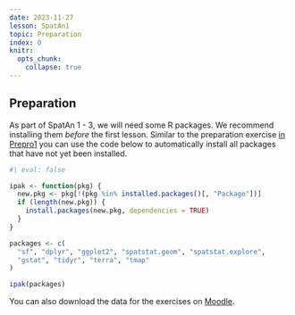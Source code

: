 ```yaml
---
date: 2023-11-27
lesson: SpatAn1
topic: Preparation
index: 0
knitr:
  opts_chunk:
    collapse: true
---
```


## Preparation {#sec-spatan-preparation}

As part of SpatAn 1 - 3, we will need some R packages. We recommend installing them *before* the first lesson. Similar to the preparation exercise [in Prepro1](#sec-prepro-preparation) you can use the code below to automatically install all packages that have not yet been installed.

```r
#| eval: false

ipak <- function(pkg) {
  new.pkg <- pkg[!(pkg %in% installed.packages()[, "Package"])]
  if (length(new.pkg)) {
    install.packages(new.pkg, dependencies = TRUE)
  }
}

packages <- c(
  "sf", "dplyr", "ggplot2", "spatstat.geom", "spatstat.explore",
  "gstat", "tidyr", "terra", "tmap"
)

ipak(packages)
```

You can also download the data for the exercises on [Moodle]().